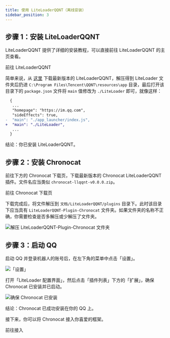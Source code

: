```yaml
---
title: 使用 LiteLoaderQQNT（离线安装）
sidebar_position: 3
---
```



## 步骤 1：安装 LiteLoaderQQNT

<UntrustedContents />

LiteLoaderQQNT 提供了详细的安装教程，可以直接前往 LiteLoaderQQNT 的主页查看。

<Link
  className="button button--secondary button--lg"
  to="https://llqqnt.mukapp.top"
>
  <span>前往 LiteLoaderQQNT</span>
</Link>

简单来说，从 [这里](https://github.com/LiteLoaderQQNT/LiteLoaderQQNT/releases) 下载最新版本的
LiteLoaderQQNT，解压得到 LiteLoader 文件夹后扔进
`C:\Program Files\Tencent\QQNT\resources\app` 目录，最后打开该目录下的 `package.json`
文件将 `main` 值修改为 `./LiteLoader` 即可，就像这样：

```diff
  {
   ...
   "homepage": "https://im.qq.com",
   "sideEffects": true,
-  "main": "./app_launcher/index.js",
+  "main": "./LiteLoader",
   ...
  }
```

结论：你已安装 LiteLoaderQQNT。

## 步骤 2：安装 Chronocat

前往下方的 Chronocat 下载页，下载最新版本的 Chronocat LiteLoaderQQNT
插件。文件名应当类似 `chronocat-llqqnt-v0.0.0.zip`。

<Link
  className="button button--secondary button--lg"
  to="https://github.com/chrononeko/chronocat/releases"
>
  <span>前往 Chronocat 下载页</span>
</Link>

下载完成后，将文件解压到 `文档/LiteLoaderQQNT/plugins`
目录下。此时该目录下应当具有 `LiteLoaderQQNT-Plugin-Chronocat`
文件夹。如果文件夹的名称不正确，你需要检查是否多解压或少解压了文件夹。

![解压 LiteLoaderQQNT-Plugin-Chronocat 文件夹](llqqnt-airgap-extract.png)

## 步骤 3：启动 QQ

启动 QQ 并登录机器人的账号后，在左下角的菜单中点击「设置」。

![「设置」](settings1.png)

打开「LiteLoader 配置界面」，然后点击「插件列表」下方的「扩展」，确保 Chronocat
已安装并已启动。

![确保 Chronocat 已安装](llqqnt-ensure.png)

结论：Chronocat 已成功安装在你的 QQ 上。

接下来，你可以将 Chronocat 接入你喜爱的框架。

<Link
  className="button button--secondary button--lg button--normal"
  to="/connect"
>
  <span>前往接入</span>
</Link>
